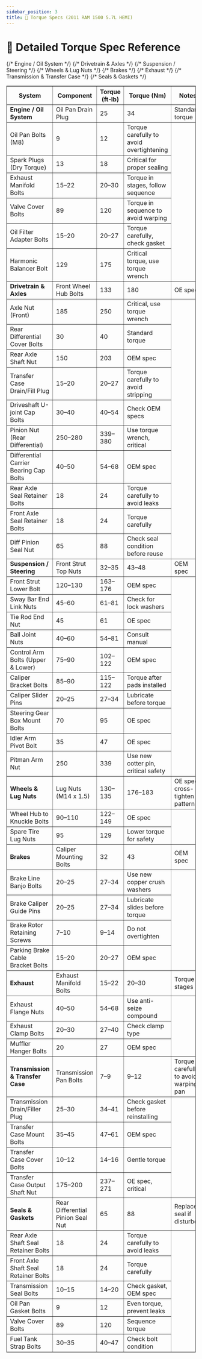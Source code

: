 ```yaml
---
sidebar_position: 3
title: 🔧 Torque Specs (2011 RAM 1500 5.7L HEMI)
---
```


# 🔧 Detailed Torque Spec Reference

<table
  style={{ width: '100%', borderCollapse: 'collapse' }}
  border="1"
  cellPadding="6"
  cellSpacing="0"
>
  <thead>
    <tr >
      <th style={{ textAlign: 'left', width: '22%' }}>System</th>
      <th style={{ textAlign: 'left', width: '43%' }}>Component</th>
      <th style={{ textAlign: 'right', width: '12%' }}>Torque (ft‑lb)</th>
      <th style={{ textAlign: 'right', width: '12%' }}>Torque (Nm)</th>
      <th style={{ textAlign: 'left', width: '11%' }}>Notes</th>
    </tr>
  </thead>

  <tbody>
    {/* Engine / Oil System */}
    <tr>
      <td rowSpan={7}>
        <strong>Engine / Oil System</strong>
      </td>
      <td>Oil Pan Drain Plug</td>
      <td style={{ textAlign: 'right' }}>25</td>
      <td style={{ textAlign: 'right' }}>34</td>
      <td>Standard torque</td>
    </tr>
    <tr>
      <td>Oil Pan Bolts (M8)</td>
      <td style={{ textAlign: 'right' }}>9</td>
      <td style={{ textAlign: 'right' }}>12</td>
      <td>Torque carefully to avoid overtightening</td>
    </tr>
    <tr>
      <td>Spark Plugs (Dry Torque)</td>
      <td style={{ textAlign: 'right' }}>13</td>
      <td style={{ textAlign: 'right' }}>18</td>
      <td>Critical for proper sealing</td>
    </tr>
    <tr>
      <td>Exhaust Manifold Bolts</td>
      <td style={{ textAlign: 'right' }}>15–22</td>
      <td style={{ textAlign: 'right' }}>20–30</td>
      <td>Torque in stages, follow sequence</td>
    </tr>
    <tr>
      <td>Valve Cover Bolts</td>
      <td style={{ textAlign: 'right' }}>89</td>
      <td style={{ textAlign: 'right' }}>120</td>
      <td>Torque in sequence to avoid warping</td>
    </tr>
    <tr>
      <td>Oil Filter Adapter Bolts</td>
      <td style={{ textAlign: 'right' }}>15–20</td>
      <td style={{ textAlign: 'right' }}>20–27</td>
      <td>Torque carefully, check gasket</td>
    </tr>
    <tr>
      <td>Harmonic Balancer Bolt</td>
      <td style={{ textAlign: 'right' }}>129</td>
      <td style={{ textAlign: 'right' }}>175</td>
      <td>Critical torque, use torque wrench</td>
    </tr>
    {/* Drivetrain & Axles */}
    <tr>
      <td rowSpan={11}>
        <strong>Drivetrain & Axles</strong>
      </td>
      <td>Front Wheel Hub Bolts</td>
      <td style={{ textAlign: 'right' }}>133</td>
      <td style={{ textAlign: 'right' }}>180</td>
      <td>OE spec</td>
    </tr>
    <tr>
      <td>Axle Nut (Front)</td>
      <td style={{ textAlign: 'right' }}>185</td>
      <td style={{ textAlign: 'right' }}>250</td>
      <td>Critical, use torque wrench</td>
    </tr>
    <tr>
      <td>Rear Differential Cover Bolts</td>
      <td style={{ textAlign: 'right' }}>30</td>
      <td style={{ textAlign: 'right' }}>40</td>
      <td>Standard torque</td>
    </tr>
    <tr>
      <td>Rear Axle Shaft Nut</td>
      <td style={{ textAlign: 'right' }}>150</td>
      <td style={{ textAlign: 'right' }}>203</td>
      <td>OEM spec</td>
    </tr>
    <tr>
      <td>Transfer Case Drain/Fill Plug</td>
      <td style={{ textAlign: 'right' }}>15–20</td>
      <td style={{ textAlign: 'right' }}>20–27</td>
      <td>Torque carefully to avoid stripping</td>
    </tr>
    <tr>
      <td>Driveshaft U-joint Cap Bolts</td>
      <td style={{ textAlign: 'right' }}>30–40</td>
      <td style={{ textAlign: 'right' }}>40–54</td>
      <td>Check OEM specs</td>
    </tr>
    <tr>
      <td>Pinion Nut (Rear Differential)</td>
      <td style={{ textAlign: 'right' }}>250–280</td>
      <td style={{ textAlign: 'right' }}>339–380</td>
      <td>Use torque wrench, critical</td>
    </tr>
    <tr>
      <td>Differential Carrier Bearing Cap Bolts</td>
      <td style={{ textAlign: 'right' }}>40–50</td>
      <td style={{ textAlign: 'right' }}>54–68</td>
      <td>OEM spec</td>
    </tr>
    <tr>
      <td>Rear Axle Seal Retainer Bolts</td>
      <td style={{ textAlign: 'right' }}>18</td>
      <td style={{ textAlign: 'right' }}>24</td>
      <td>Torque carefully to avoid leaks</td>
    </tr>
    <tr>
      <td>Front Axle Seal Retainer Bolts</td>
      <td style={{ textAlign: 'right' }}>18</td>
      <td style={{ textAlign: 'right' }}>24</td>
      <td>Torque carefully</td>
    </tr>
    <tr>
      <td>Diff Pinion Seal Nut</td>
      <td style={{ textAlign: 'right' }}>65</td>
      <td style={{ textAlign: 'right' }}>88</td>
      <td>Check seal condition before reuse</td>
    </tr>
    {/* Suspension / Steering */}
    <tr>
      <td rowSpan={11}>
        <strong>Suspension / Steering</strong>
      </td>
      <td>Front Strut Top Nuts</td>
      <td style={{ textAlign: 'right' }}>32–35</td>
      <td style={{ textAlign: 'right' }}>43–48</td>
      <td>OEM spec</td>
    </tr>
    <tr>
      <td>Front Strut Lower Bolt</td>
      <td style={{ textAlign: 'right' }}>120–130</td>
      <td style={{ textAlign: 'right' }}>163–176</td>
      <td>OEM spec</td>
    </tr>
    <tr>
      <td>Sway Bar End Link Nuts</td>
      <td style={{ textAlign: 'right' }}>45–60</td>
      <td style={{ textAlign: 'right' }}>61–81</td>
      <td>Check for lock washers</td>
    </tr>
    <tr>
      <td>Tie Rod End Nut</td>
      <td style={{ textAlign: 'right' }}>45</td>
      <td style={{ textAlign: 'right' }}>61</td>
      <td>OE spec</td>
    </tr>
    <tr>
      <td>Ball Joint Nuts</td>
      <td style={{ textAlign: 'right' }}>40–60</td>
      <td style={{ textAlign: 'right' }}>54–81</td>
      <td>Consult manual</td>
    </tr>
    <tr>
      <td>Control Arm Bolts (Upper & Lower)</td>
      <td style={{ textAlign: 'right' }}>75–90</td>
      <td style={{ textAlign: 'right' }}>102–122</td>
      <td>OEM spec</td>
    </tr>
    <tr>
      <td>Caliper Bracket Bolts</td>
      <td style={{ textAlign: 'right' }}>85–90</td>
      <td style={{ textAlign: 'right' }}>115–122</td>
      <td>Torque after pads installed</td>
    </tr>
    <tr>
      <td>Caliper Slider Pins</td>
      <td style={{ textAlign: 'right' }}>20–25</td>
      <td style={{ textAlign: 'right' }}>27–34</td>
      <td>Lubricate before torque</td>
    </tr>
    <tr>
      <td>Steering Gear Box Mount Bolts</td>
      <td style={{ textAlign: 'right' }}>70</td>
      <td style={{ textAlign: 'right' }}>95</td>
      <td>OE spec</td>
    </tr>
    <tr>
      <td>Idler Arm Pivot Bolt</td>
      <td style={{ textAlign: 'right' }}>35</td>
      <td style={{ textAlign: 'right' }}>47</td>
      <td>OE spec</td>
    </tr>
    <tr>
      <td>Pitman Arm Nut</td>
      <td style={{ textAlign: 'right' }}>250</td>
      <td style={{ textAlign: 'right' }}>339</td>
      <td>Use new cotter pin, critical safety</td>
    </tr>
    {/* Wheels & Lug Nuts */}
    <tr>
      <td rowSpan={3}>
        <strong>Wheels & Lug Nuts</strong>
      </td>
      <td>Lug Nuts (M14 x 1.5)</td>
      <td style={{ textAlign: 'right' }}>130–135</td>
      <td style={{ textAlign: 'right' }}>176–183</td>
      <td>OE spec, cross-tighten pattern</td>
    </tr>
    <tr>
      <td>Wheel Hub to Knuckle Bolts</td>
      <td style={{ textAlign: 'right' }}>90–110</td>
      <td style={{ textAlign: 'right' }}>122–149</td>
      <td>OE spec</td>
    </tr>
    <tr>
      <td>Spare Tire Lug Nuts</td>
      <td style={{ textAlign: 'right' }}>95</td>
      <td style={{ textAlign: 'right' }}>129</td>
      <td>Lower torque for safety</td>
    </tr>
    {/* Brakes */}
    <tr>
      <td rowSpan={5}>
        <strong>Brakes</strong>
      </td>
      <td>Caliper Mounting Bolts</td>
      <td style={{ textAlign: 'right' }}>32</td>
      <td style={{ textAlign: 'right' }}>43</td>
      <td>OEM spec</td>
    </tr>
    <tr>
      <td>Brake Line Banjo Bolts</td>
      <td style={{ textAlign: 'right' }}>20–25</td>
      <td style={{ textAlign: 'right' }}>27–34</td>
      <td>Use new copper crush washers</td>
    </tr>
    <tr>
      <td>Brake Caliper Guide Pins</td>
      <td style={{ textAlign: 'right' }}>20–25</td>
      <td style={{ textAlign: 'right' }}>27–34</td>
      <td>Lubricate slides before torque</td>
    </tr>
    <tr>
      <td>Brake Rotor Retaining Screws</td>
      <td style={{ textAlign: 'right' }}>7–10</td>
      <td style={{ textAlign: 'right' }}>9–14</td>
      <td>Do not overtighten</td>
    </tr>
    <tr>
      <td>Parking Brake Cable Bracket Bolts</td>
      <td style={{ textAlign: 'right' }}>15–20</td>
      <td style={{ textAlign: 'right' }}>20–27</td>
      <td>OEM spec</td>
    </tr>
    {/* Exhaust */}
    <tr>
      <td rowSpan={4}>
        <strong>Exhaust</strong>
      </td>
      <td>Exhaust Manifold Bolts</td>
      <td style={{ textAlign: 'right' }}>15–22</td>
      <td style={{ textAlign: 'right' }}>20–30</td>
      <td>Torque in stages</td>
    </tr>
    <tr>
      <td>Exhaust Flange Nuts</td>
      <td style={{ textAlign: 'right' }}>40–50</td>
      <td style={{ textAlign: 'right' }}>54–68</td>
      <td>Use anti-seize compound</td>
    </tr>
    <tr>
      <td>Exhaust Clamp Bolts</td>
      <td style={{ textAlign: 'right' }}>20–30</td>
      <td style={{ textAlign: 'right' }}>27–40</td>
      <td>Check clamp type</td>
    </tr>
    <tr>
      <td>Muffler Hanger Bolts</td>
      <td style={{ textAlign: 'right' }}>20</td>
      <td style={{ textAlign: 'right' }}>27</td>
      <td>OEM spec</td>
    </tr>
    {/* Transmission & Transfer Case */}
    <tr>
      <td rowSpan={5}>
        <strong>Transmission & Transfer Case</strong>
      </td>
      <td>Transmission Pan Bolts</td>
      <td style={{ textAlign: 'right' }}>7–9</td>
      <td style={{ textAlign: 'right' }}>9–12</td>
      <td>Torque carefully to avoid warping pan</td>
    </tr>
    <tr>
      <td>Transmission Drain/Filler Plug</td>
      <td style={{ textAlign: 'right' }}>25–30</td>
      <td style={{ textAlign: 'right' }}>34–41</td>
      <td>Check gasket before reinstalling</td>
    </tr>
    <tr>
      <td>Transfer Case Mount Bolts</td>
      <td style={{ textAlign: 'right' }}>35–45</td>
      <td style={{ textAlign: 'right' }}>47–61</td>
      <td>OEM spec</td>
    </tr>
    <tr>
      <td>Transfer Case Cover Bolts</td>
      <td style={{ textAlign: 'right' }}>10–12</td>
      <td style={{ textAlign: 'right' }}>14–16</td>
      <td>Gentle torque</td>
    </tr>
    <tr>
      <td>Transfer Case Output Shaft Nut</td>
      <td style={{ textAlign: 'right' }}>175–200</td>
      <td style={{ textAlign: 'right' }}>237–271</td>
      <td>OE spec, critical</td>
    </tr>
    {/* Seals & Gaskets */}
    <tr>
      <td rowSpan={7}>
        <strong>Seals & Gaskets</strong>
      </td>
      <td>Rear Differential Pinion Seal Nut</td>
      <td style={{ textAlign: 'right' }}>65</td>
      <td style={{ textAlign: 'right' }}>88</td>
      <td>Replace seal if disturbed</td>
    </tr>
    <tr>
      <td>Rear Axle Shaft Seal Retainer Bolts</td>
      <td style={{ textAlign: 'right' }}>18</td>
      <td style={{ textAlign: 'right' }}>24</td>
      <td>Torque carefully to avoid leaks</td>
    </tr>
    <tr>
      <td>Front Axle Shaft Seal Retainer Bolts</td>
      <td style={{ textAlign: 'right' }}>18</td>
      <td style={{ textAlign: 'right' }}>24</td>
      <td>Torque carefully</td>
    </tr>
    <tr>
      <td>Transmission Seal Bolts</td>
      <td style={{ textAlign: 'right' }}>10–15</td>
      <td style={{ textAlign: 'right' }}>14–20</td>
      <td>Check gasket, OEM spec</td>
    </tr>
    <tr>
      <td>Oil Pan Gasket Bolts</td>
      <td style={{ textAlign: 'right' }}>9</td>
      <td style={{ textAlign: 'right' }}>12</td>
      <td>Even torque, prevent leaks</td>
    </tr>
    <tr>
      <td>Valve Cover Bolts</td>
      <td style={{ textAlign: 'right' }}>89</td>
      <td style={{ textAlign: 'right' }}>120</td>
      <td>Sequence torque</td>
    </tr>
    <tr>
      <td>Fuel Tank Strap Bolts</td>
      <td style={{ textAlign: 'right' }}>30–35</td>
      <td style={{ textAlign: 'right' }}>40–47</td>
      <td>Check bolt condition</td>
    </tr>
  </tbody>
</table>
